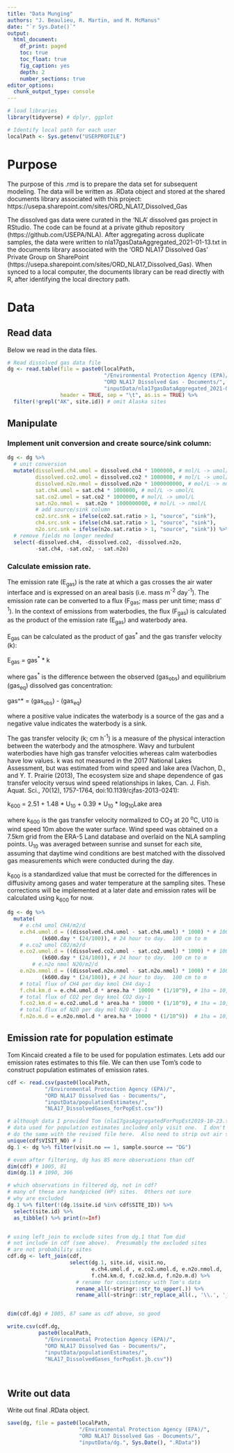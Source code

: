 ```yaml
---
title: "Data Munging"
authors: "J. Beaulieu, R. Martin, and M. McManus"
date: "`r Sys.Date()`"
output:
  html_document:
    df_print: paged
    toc: true
    toc_float: true
    fig_caption: yes
    depth: 2
    number_sections: true
editor_options: 
  chunk_output_type: console
---
```

```r
# load libraries
library(tidyverse) # dplyr, ggplot

# Identify local path for each user
localPath <- Sys.getenv("USERPROFILE")
```


# Purpose
The purpose of this .rmd is to prepare the data set for subsequent modeling.  The data will be written as .RData object and stored at the shared documents library associated with this project: https://usepa.sharepoint.com/sites/ORD_NLA17_Dissolved_Gas

The dissolved gas data were curated in the 'NLA' dissolved gas project in RStudio.  The code can be found at a private github repository (https://github.com/USEPA/NLA).  After aggregating across duplicate samples, the data were written to nla17gasDataAggregated_2021-01-13.txt in the documents library associated with the 'ORD NLA17 Dissolved Gas' Private Group on SharePoint (https://usepa.sharepoint.com/sites/ORD_NLA17_Dissolved_Gas).  When synced to a local computer, the documents library can be read directly with R, after identifying the local directory path.

# Data
## Read data
Below we read in the data files.  

```r
# Read dissolved gas data file
dg <- read.table(file = paste0(localPath, 
                               "/Environmental Protection Agency (EPA)/",
                               "ORD NLA17 Dissolved Gas - Documents/",
                               "inputData/nla17gasDataAggregated_2021-02-01.txt"),
                 header = TRUE, sep = "\t", as.is = TRUE) %>%
  filter(!grepl("AK", site.id)) # omit Alaska sites
```



## Manipulate
### Implement unit conversion and create source/sink column:
``` r
dg <- dg %>%
  # unit conversion
  mutate(dissolved.ch4.umol = dissolved.ch4 * 1000000, # mol/L -> umol/L
         dissolved.co2.umol = dissolved.co2 * 1000000, # mol/L -> umol/L,
         dissolved.n2o.nmol = dissolved.n2o * 1000000000, # mol/L -> nmol/L
         sat.ch4.umol = sat.ch4 * 1000000, # mol/L -> umol/L
         sat.co2.umol = sat.co2 * 1000000, # mol/L -> umol/L
         sat.n2o.nmol =  sat.n2o * 1000000000, # mol/L -> nmol/L
         # add source/sink column
         co2.src.snk = ifelse(co2.sat.ratio > 1, "source", "sink"),
         ch4.src.snk = ifelse(ch4.sat.ratio > 1, "source", "sink"),
         n2o.src.snk = ifelse(n2o.sat.ratio > 1, "source", "sink")) %>%
  # remove fields no longer needed
  select(-dissolved.ch4, -dissolved.co2, -dissolved.n2o,
         -sat.ch4, -sat.co2, - sat.n2o)
```


### Calculate emission rate. 
The emission rate (E~gas~) is the rate at which a gas crosses the air water interface and is expressed on an areal basis (i.e. mass m^-2^ day^-1^).  The emission rate can be converted to a flux (F~gas~; mass per unit time; mass d^-1^).  In the context of emissions from waterbodies, the flux (F~gas~) is calculated as the product of the emission rate (E~gas~) and waterbody area.  

E~gas~ can be calculated as the product of gas^\*^ and the gas transfer velocity (k):

E~gas~ = gas^\*^ * k

where gas^\*^ is the difference between the observed (gas~obs~) and equilibrium (gas~eq~) dissolved gas concentration:

gas^\*\ = (gas~obs~) - (gas~eq~)

where a positive value indicates the waterbody is a source of the gas and a negative value indicates the waterbody is a sink.

The gas transfer velocity (k; cm h^-1^) is a measure of the physical interaction between the waterbody and the atmosphere.  Wavy and turbulent waterbodies have high gas transfer velocities whereas calm waterbodies have low values.  k was not measured in the 2017 National Lakes Assessment, but was estimated from wind speed and lake area (Vachon, D., and Y. T. Prairie (2013), The ecosystem size and shape dependence of gas transfer velocity versus wind speed relationships in lakes, Can. J. Fish. Aquat. Sci., 70(12), 1757-1764, doi:10.1139/cjfas-2013-0241):

k~600~ = 2.51 + 1.48 * U~10~ + 0.39 * U~10~ * log~10~Lake area

where k~600~ is the gas transfer velocity normalized to CO~2~ at 20 ^o^C, U10 is wind speed 10m above the water surface.  Wind speed was obtained on a 7.5km grid from the ERA-5 Land database and overlaid on the NLA sampling points.  U~10~ was averaged between sunrise and sunset for each site, assuming that daytime wind conditions are best matched with the dissolved gas measurements which were conducted during the day.

k~600~ is a standardized value that must be corrected for the differences in diffusivity among gases and water temperature at the sampling sites.  These corrections will be implemented at a later date and emission rates will be calculated using k~600~ for now.


```r
dg <- dg %>% 
  mutate(
    # e.ch4 umol CH4/m2/d 
    e.ch4.umol.d = ((dissolved.ch4.umol - sat.ch4.umol) * 1000) * # 1000 L to m3
           (k600.day * (24/100)), # 24 hour to day.  100 cm to m
    # e.co2 umol CO2/m2/d
    e.co2.umol.d = ((dissolved.co2.umol - sat.co2.umol) * 1000) * # 1000 L to m3
           (k600.day * (24/100)), # 24 hour to day.  100 cm to m
        # e.n2o nmol N2O/m2/d
    e.n2o.nmol.d = ((dissolved.n2o.nmol - sat.n2o.nmol) * 1000) * # 1000 L to m3
           (k600.day * (24/100)), # 24 hour to day.  100 cm to m
    # total flux of CH4 per day kmol CH4 day-1
    f.ch4.km.d = e.ch4.umol.d * area.ha * 10000 * (1/10^9), # 1ha = 10,000 m2. 10^9 umol->mmol->mol->kmol
    # total flux of CO2 per day kmol CO2 day-1
    f.co2.km.d = e.co2.umol.d * area.ha * 10000 * (1/10^9), # 1ha = 10,000 m2. 10^9 umol->mmol->mol->kmol
    # total flux of N2O per day mol N2O day-1
    f.n2o.m.d = e.n2o.nmol.d * area.ha * 10000 * (1/10^9))  # 1ha = 10,000 m2. 10^9 nmol->umol->mmol->mol


```

## Emission rate for population estimate
Tom Kincaid created a file to be used for population estimates.  Lets add our emission rates estimates to this file.  We can then use Tom's code to construct population estimates of emission rates.
```r
cdf <- read.csv(paste0(localPath,
            "/Environmental Protection Agency (EPA)/",
            "ORD NLA17 Dissolved Gas - Documents/",
            "inputData/populationEstimates/",
            "NLA17_DissolvedGases_forPopEst.csv"))

# although data I provided Tom (nla17gasAggregatedForPopEst2019-10-23.txt) included data from both visits,
# data used for population estimates included only visit one.  I don't know rationale for this, but will
# do the same with the revised file here.  Also need to strip out air samples.
unique(cdf$VISIT_NO) # 1
dg.1 <- dg %>% filter(visit.no == 1, sample.source == "DG")

# even after filtering, dg has 85 more observations than cdf
dim(cdf) # 1005, 81
dim(dg.1) # 1090, 306

# which observations in filtered dg, not in cdf?
# many of these are handpicked (HP) sites.  Others not sure
# why are excluded
dg.1 %>% filter(!(dg.1$site.id %in% cdf$SITE_ID)) %>%
  select(site.id) %>%
  as_tibble() %>% print(n=Inf)


# using left_join to exclude sites from dg.1 that Tom did
# not include in cdf (see above).  Presumably the excluded sites
# are not probability sites
cdf.dg <- left_join(cdf, 
                    select(dg.1, site.id, visit.no, 
                           e.ch4.umol.d , e.co2.umol.d, e.n2o.nmol.d, 
                           f.ch4.km.d, f.co2.km.d, f.n2o.m.d) %>%
                      # rename for consistency with Tom's data
                      rename_all(~stringr::str_to_upper(.)) %>% 
                      rename_all(~stringr::str_replace_all(., '\\.', '_')))


dim(cdf.dg) # 1005, 87 same as cdf above, so good

write.csv(cdf.dg, 
          paste0(localPath,
            "/Environmental Protection Agency (EPA)/",
            "ORD NLA17 Dissolved Gas - Documents/",
            "inputData/populationEstimates/",
            "NLA17_DissolvedGases_forPopEst.jb.csv"))

                

```


## Write out data
Write out final .RData object.
```r
save(dg, file = paste0(localPath,
                       "/Environmental Protection Agency (EPA)/",
                       "ORD NLA17 Dissolved Gas - Documents/",
                       "inputData/dg.", Sys.Date(), ".RData"))



```



